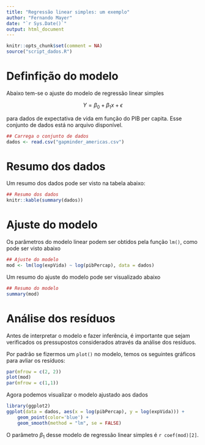 ```yaml
---
title: "Regressão linear simples: um exemplo"
author: "Fernando Mayer"
date: "`r Sys.Date()`"
output: html_document
---
```


```r
knitr::opts_chunk$set(comment = NA)
source("script_dados.R")
```

# Definfição do modelo

Abaixo tem-se o ajuste do modelo de regressão linear simples

$$
Y = \beta_0 + \beta_1 x + \epsilon
$$

para dados de expectativa de vida em função do PIB per capita. Esse
conjunto de dados está no arquivo disponível.

```r
## Carrega o conjunto de dados
dados <- read.csv("gapminder_americas.csv")
```

# Resumo dos dados

Um resumo dos dados pode ser visto na tabela abaixo:

```r
## Resumo dos dados
knitr::kable(summary(dados))
```

# Ajuste do modelo

Os parâmetros do modelo linear podem ser obtidos pela função `lm()`,
como pode ser visto abaixo

```r
## Ajuste do modelo
mod <- lm(log(expVida) ~ log(pibPercap), data = dados)
```

Um resumo do ajuste do modelo pode ser visualizado abaixo

```r
## Resumo do modelo
summary(mod)
```

# Análise dos resíduos

Antes de interpretar o modelo e fazer inferência, é importante que sejam
verificados os pressupostos considerados através da análise dos resíduos.

Por padrão se fizermos um `plot()` no modelo, temos os seguintes
gráficos para avliar os resíduos:

```r
par(mfrow = c(2, 2))
plot(mod)
par(mfrow = c(1,1))
```

Agora podemos visualizar o modelo ajustado aos dados

```r
library(ggplot2)
ggplot(data = dados, aes(x = log(pibPercap), y = log(expVida))) +
    geom_point(color='blue') +
    geom_smooth(method = "lm", se = FALSE)
```

O parâmetro $\beta_1$ desse modelo de regressão linear simples é
`r coef(mod)[2]`.
